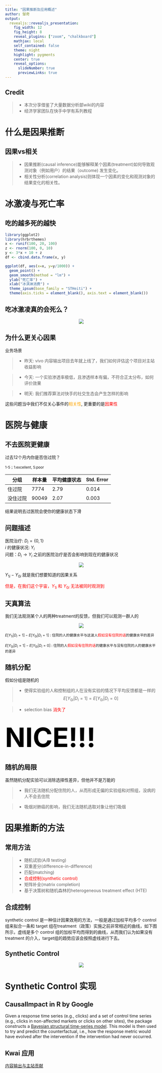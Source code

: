 ```yaml
---
title: "因果推断及应用概述"
author: 邹奇
output: 
  revealjs::revealjs_presentation:
    fig_width: 12
    fig_height: 8
    reveal_plugins: ["zoom", "chalkboard"]
    mathjax: local
    self_contained: false
    theme: night
    highlight: pygments
    center: true
    reveal_options:
      slideNumber: true
      previewLinks: true
---
```


## Credit

> - 本次分享借鉴了大量数据分析部wiki的内容
> - 经济学家团队在快手中学有系列教程

# 什么是因果推断

## 因果vs相关
> - 因果推断(causal inference)能够解释某个因素(treatment)如何导致观测对象（例如用户）的结果（outcome) 发生变化。
> - 相关性分析(correlation analysis)则体现一个因素的变化和观测对象的结果变化的相关性。

# 冰激凌与死亡率
##  {data-background="./ice.gif"}

## 吃的越多死的越快

```r
library(ggplot2)
library(hrbrthemes)
x <- runif(100, 20, 100)
z <- rnorm(100, 0, 10)
y <- 3*x + 10 + z
df <- cbind.data.frame(x, y)

ggplot(df, aes(x=x, y=y/1000)) + 
  geom_point() + 
  geom_smooth(method = "lm") + 
  ylab("死亡率") + 
  xlab("冰淇淋消费") +
  theme_ipsum(base_family = "STHeiti") +
  theme(axis.ticks = element_blank(), axis.text = element_blank())
```

## 吃冰激凌真的会死么？

<center>
![](./img1.png)
</center>

## 为什么更关心因果

业务场景

> - 昨天: vivo 内容输出项目去年就上线了，我们如何评估这个项目对主站收益影响

> - 今天: 一个实验渗透率极低，且渗透样本有偏，不符合正太分布，如何评价效果

> - 明天: 我们推荐算法对快手的社交生态会产生怎样的影响

这些问题当中我们不仅关心事件的<span style="color:orange;" >相关性</span>, 更重要的是<span style="color:red;" >因果性</span>


# 医院与健康

## 不去医院更健康

过去12个月内你是否住过院？

<small>1-5；1:excellent, 5:poor</small>

| 分组       | 样本量 | 平均健康状态 | Std. Error |
| ----------- | ----------- | ------------------ | ---------- |
| 住过院    | 7774        | 2.79               | 0.014      |
| 没住过院 | 90049       | 2.07               | 0.003      |


结果说明去过医院会使你的健康状态下滑


## 问题描述

医院治疗: $D_i=\{0,1\}$ <br/>
$i$ 的健康状况: $Y_i$ <br/>
问题：$D_i \rightarrow Y_i$ 之前的医院治疗是否会影响到现在的健康状况

<center>
![](./img2.png)
</center>

$Y_{1i}-Y_{0i}$ 就是我们想要知道的因果关系

<span style="color:red;" >但是，在我们这个宇宙，$Y_{1i}$ 和 $Y_{0i}$ 无法被同时观测到</span>


## 天真算法

我们无法观测某个人的两种treatment的反馈，但我们可以观测一群人的

<center>
![](./img3.png)
</center>

<small>$E[Y_{1i}|D_i=1]-E[Y_{0i}|D_i=1]$ : 住院的人的健康水平与这波人<span style="color:red;">假如没有住院的话</span>的健康水平的差异</small>

<small>$E[Y_{0i}|D_i=1]-E[Y_{0i}|D_i=0]$ : 住院的人<span style="color:red;">假如没有住院的话</span>的健康水平与没有住院的人的健康水平的差异</small>


## 随机分配 

假如分组是随机的

> - 使得实验组的人和控制组的人在没有实验的情况下平均反馈都是一样的$$E[Y_{0i}|D_i=1]=E[Y_{0i}|D_i=0]$$

> - selection bias <span style="color:red;">消失了</span>


## <span style="color:black; font-size:88px">NICE!!!</span> {data-background="./nice.gif"}


## 随机的局限

虽然随机分配实验可以消除选择性差异，但他并不是万能的

> - 我们无法随机分配住院的人，从而形成无偏的实验组和对照组，没病的人不会去住院

> - 吸烟对肺癌的影响，我们无法随机选取对象让他们吸烟

# 因果推断的方法

## 常用方法

> - 随机试验(A/B testing)
> - 双重差分(difference-in-difference)
> - 匹配(matching)
> - <span style="color:red;">合成控制(synthetic control)</span>
> - 矩阵补全(matrix completion)
> - 基于决策树和随机森林的heterogeneous treatment effect (HTE)

## 合成控制

synthetic control 是一种估计因果效用的方法，一般是通过加权平均多个 control 组来拟合一条和 target 组在treatment（政策）实施之前非常相近的曲线，如下图所示，虚线是多个 control 组的加权平均而得到的曲线，从而我们认为如果没有 treatment 的介入，target组的趋势应该会按照虚线进行下去。

## Synthetic Control

<center>
![](./img5.png)
</center>

# Synthetic Control 实现

## CausalImpact in R by Google

Given a response time series (e.g., clicks) and a set of control time series (e.g., clicks in non-affected markets or clicks on other sites), the package constructs a [Bayesian structural time-series model](https://research.google/pubs/pub41854/). This model is then used to try and predict the counterfactual, i.e., how the response metric would have evolved after the intervention if the intervention had never occurred. 


## Kwai 应用

[内容输出与主站贡献](https://docs.corp.kuaishou.com/d/home/fcABGWu5T60Q7kTl7AuJH7CYH)



<style type="text/css">
  .reveal p {
    text-align: left;
  }
  .reveal ul {
    display: block;
  }
  .reveal ol {
    display: block;
  }
</style>